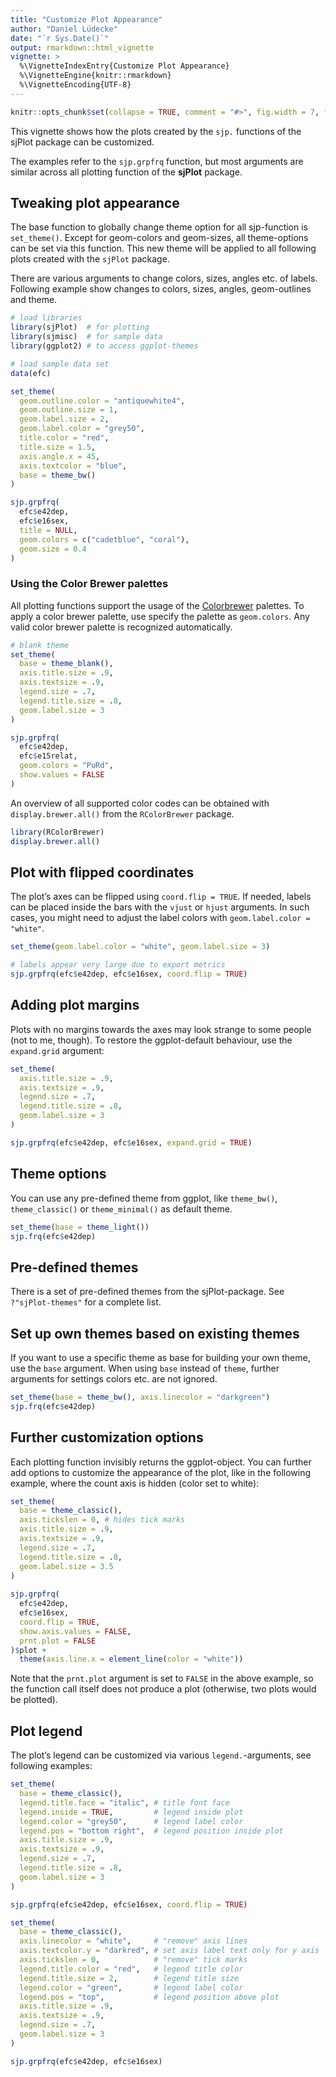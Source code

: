 ```yaml
---
title: "Customize Plot Appearance"
author: "Daniel Lüdecke"
date: "`r Sys.Date()`"
output: rmarkdown::html_vignette
vignette: >
  %\VignetteIndexEntry{Customize Plot Appearance}
  %\VignetteEngine{knitr::rmarkdown}
  %\VignetteEncoding{UTF-8}
---
```


```r
knitr::opts_chunk$set(collapse = TRUE, comment = "#>", fig.width = 7, fig.height = 5, warning = FALSE, message = FALSE)
```


This vignette shows how the plots created by the `sjp.` functions of the sjPlot package can be customized.

The examples refer to the `sjp.grpfrq` function, but most arguments are similar across all plotting function of the **sjPlot** package.

Tweaking plot appearance
------------------------
The base function to globally change theme option for all sjp-function is `set_theme()`. Except for geom-colors and geom-sizes, all theme-options can be set via this function. This new theme will be applied to all following plots created with the `sjPlot` package.

There are various arguments to change colors, sizes, angles etc. of labels. Following example show changes to colors, sizes, angles, geom-outlines and theme.
```r
# load libraries
library(sjPlot)  # for plotting
library(sjmisc)  # for sample data
library(ggplot2) # to access ggplot-themes

# load sample data set
data(efc)

set_theme(
  geom.outline.color = "antiquewhite4", 
  geom.outline.size = 1, 
  geom.label.size = 2,
  geom.label.color = "grey50",
  title.color = "red", 
  title.size = 1.5, 
  axis.angle.x = 45, 
  axis.textcolor = "blue", 
  base = theme_bw()
)

sjp.grpfrq(
  efc$e42dep, 
  efc$e16sex, 
  title = NULL, 
  geom.colors = c("cadetblue", "coral"), 
  geom.size = 0.4
)
```

### Using the Color Brewer palettes

All plotting functions support the usage of the [Colorbrewer](http://colorbrewer2.org) palettes. To apply a color brewer palette, use specify the palette as `geom.colors`. Any valid color brewer palette is recognized automatically.

```r
# blank theme
set_theme(
  base = theme_blank(),
  axis.title.size = .9,
  axis.textsize = .9,
  legend.size = .7,
  legend.title.size = .8,
  geom.label.size = 3
)

sjp.grpfrq(
  efc$e42dep, 
  efc$e15relat, 
  geom.colors = "PuRd", 
  show.values = FALSE
)
```

An overview of all supported color codes can be obtained with `display.brewer.all()` from the `RColorBrewer` package.

```r
library(RColorBrewer)
display.brewer.all()
```

Plot with flipped coordinates
-----------------------------
The plot's axes can be flipped using `coord.flip = TRUE`. If needed, labels can be placed inside the bars with the `vjust` or `hjust` arguments. In such cases, you might need to adjust the label colors with `geom.label.color = "white"`.

```r
set_theme(geom.label.color = "white", geom.label.size = 3)

# labels appear very large due to export metrics
sjp.grpfrq(efc$e42dep, efc$e16sex, coord.flip = TRUE)
```

Adding plot margins
-------------------
Plots with no margins towards the axes may look strange to some people (not to me, though). To restore the ggplot-default behaviour, use the `expand.grid` argument:

```r
set_theme(
  axis.title.size = .9,
  axis.textsize = .9,
  legend.size = .7,
  legend.title.size = .8,
  geom.label.size = 3
)
```

```r
sjp.grpfrq(efc$e42dep, efc$e16sex, expand.grid = TRUE)
```

Theme options
-------------
You can use any pre-defined theme from ggplot, like `theme_bw()`, `theme_classic()` or `theme_minimal()` as default theme.

```r
set_theme(base = theme_light())
sjp.frq(efc$e42dep)
```

Pre-defined themes
------------------

There is a set of pre-defined themes from the sjPlot-package. See `?"sjPlot-themes"` for a complete list.

Set up own themes based on existing themes
------------------------------------------

If you want to use a specific theme as base for building your own theme, use the `base` argument. When using `base` instead of `theme`, further arguments for settings colors etc. are not ignored.
```r
set_theme(base = theme_bw(), axis.linecolor = "darkgreen")
sjp.frq(efc$e42dep)
```


Further customization options
-----------------------------
Each plotting function invisibly returns the ggplot-object. You can further add options to customize the appearance of the plot, like in the following example, where the count axis is hidden (color set to white):
```r
set_theme(
  base = theme_classic(),
  axis.tickslen = 0, # hides tick marks
  axis.title.size = .9,
  axis.textsize = .9,
  legend.size = .7,
  legend.title.size = .8,
  geom.label.size = 3.5
)
  
sjp.grpfrq(
  efc$e42dep,
  efc$e16sex,
  coord.flip = TRUE,
  show.axis.values = FALSE,
  prnt.plot = FALSE
)$plot +
  theme(axis.line.x = element_line(color = "white"))
```

Note that the `prnt.plot` argument is set to `FALSE` in the above example, so the function call itself does not produce a plot (otherwise, two plots would be plotted).

Plot legend
-----------
The plot's legend can be customized via various `legend.`-arguments, see following examples:

```r
set_theme(
  base = theme_classic(), 
  legend.title.face = "italic", # title font face
  legend.inside = TRUE,         # legend inside plot
  legend.color = "grey50",      # legend label color
  legend.pos = "bottom right",  # legend position inside plot
  axis.title.size = .9,
  axis.textsize = .9,
  legend.size = .7,
  legend.title.size = .8,
  geom.label.size = 3
)

sjp.grpfrq(efc$e42dep, efc$e16sex, coord.flip = TRUE)
```


```r
set_theme(
  base = theme_classic(), 
  axis.linecolor = "white",     # "remove" axis lines
  axis.textcolor.y = "darkred", # set axis label text only for y axis
  axis.tickslen = 0,            # "remove" tick marks
  legend.title.color = "red",   # legend title color
  legend.title.size = 2,        # legend title size
  legend.color = "green",       # legend label color
  legend.pos = "top",           # legend position above plot
  axis.title.size = .9,
  axis.textsize = .9,
  legend.size = .7,
  geom.label.size = 3
)

sjp.grpfrq(efc$e42dep, efc$e16sex)
```

